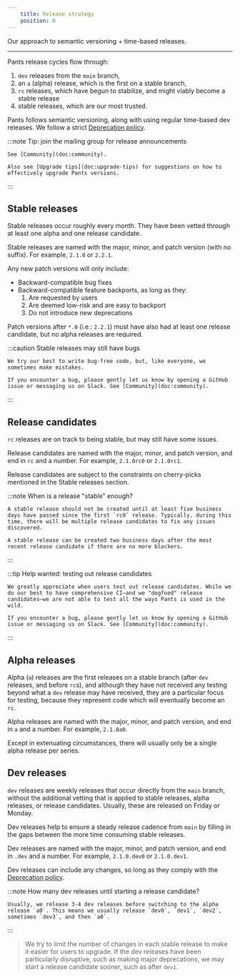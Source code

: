 ```yaml
---
    title: Release strategy
    position: 0
---
```


Our approach to semantic versioning + time-based releases.

---

Pants release cycles flow through:

1. `dev` releases from the `main` branch,
2. an `a` (alpha) release, which is the first on a stable branch,
3. `rc` releases, which have begun to stabilize, and might viably become a stable release
4. stable releases, which are our most trusted.

Pants follows semantic versioning, along with using regular time-based dev releases. We follow a strict [Deprecation policy](doc:deprecation-policy).


:::note Tip: join the mailing group for release announcements

    See [Community](doc:community).
    
    Also see [Upgrade tips](doc:upgrade-tips) for suggestions on how to effectively upgrade Pants versions.
:::

Stable releases
---------------

Stable releases occur roughly every month. They have been vetted through at least one alpha and one release candidate.

Stable releases are named with the major, minor, and patch version (with no suffix). For example, `2.1.0` or `2.2.1`.

Any new patch versions will only include:

- Backward-compatible bug fixes
- Backward-compatible feature backports, as long as they:
  1. Are requested by users
  2. Are deemed low-risk and are easy to backport
  3. Do not introduce new deprecations 

Patch versions after `*.0` (i.e.: `2.2.1`) must have also had at least one release candidate, but no alpha releases are required.


:::caution Stable releases may still have bugs

    We try our best to write bug-free code, but, like everyone, we sometimes make mistakes.
    
    If you encounter a bug, please gently let us know by opening a GitHub issue or messaging us on Slack. See [Community](doc:community).
:::

Release candidates
------------------

`rc` releases are on track to being stable, but may still have some issues.

Release candidates are named with the major, minor, and patch version, and end in `rc` and a number. For example, `2.1.0rc0` or `2.1.0rc1`.

Release candidates are subject to the constraints on cherry-picks mentioned in the Stable releases section.


:::note When is a release "stable" enough?

    A stable release should not be created until at least five business days have passed since the first `rc0` release. Typically, during this time, there will be multiple release candidates to fix any issues discovered.
    
    A stable release can be created two business days after the most recent release candidate if there are no more blockers.
:::


:::tip Help wanted: testing out release candidates

    We greatly appreciate when users test out release candidates. While we do our best to have comprehensive CI—and we "dogfood" release candidates—we are not able to test all the ways Pants is used in the wild.
    
    If you encounter a bug, please gently let us know by opening a GitHub issue or messaging us on Slack. See [Community](doc:community).
:::

Alpha releases
--------------

Alpha (`a`) releases are the first releases on a stable branch (after `dev` releases, and before `rc`s), and although they have not received any testing beyond what a `dev` release may have received, they are a particular focus for testing, because they represent code which will eventually become an `rc`.

Alpha releases are named with the major, minor, and patch version, and end in `a` and a number.  For example, `2.1.0a0`.

Except in extenuating circumstances, there will usually only be a single alpha release per series.

Dev releases
------------

`dev` releases are weekly releases that occur directly from the `main` branch, without the additional vetting that is applied to stable releases, alpha releases, or release candidates. Usually, these are released on Friday or Monday.

Dev releases help to ensure a steady release cadence from `main` by filling in the gaps between the more time consuming stable releases.

Dev releases are named with the major, minor, and patch version, and end in `.dev` and a number. For example, `2.1.0.dev0` or `2.1.0.dev1`.

Dev releases can include any changes, so long as they comply with the [Deprecation policy](doc:deprecation-policy).


:::note How many dev releases until starting a release candidate?

    Usually, we release 3-4 dev releases before switching to the alpha release `a0`. This means we usually release `dev0`, `dev1`, `dev2`, sometimes `dev3`, and then `a0`.
    
:::
> We try to limit the number of changes in each stable release to make it easier for users to upgrade. If the dev releases have been particularly disruptive, such as making major deprecations, we may start a release candidate sooner, such as after `dev1`.